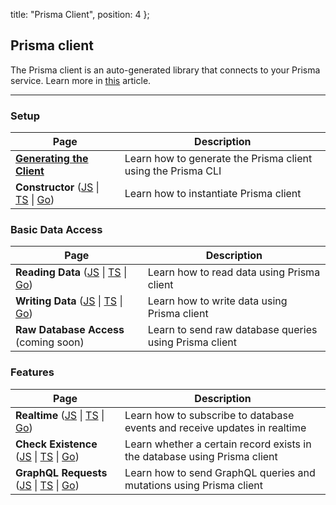 
  title: "Prisma Client",
  position: 4
};

## Prisma client

The Prisma client is an auto-generated library that connects to your Prisma service. Learn more in [this](https://www.prisma.io/blog/prisma-client-beta-ahph4o1umail/) article.

---

### Setup

| Page                                                     | Description                                                  |
| -------------------------------------------------------- | ------------------------------------------------------------ |
| [**Generating the Client**](rsc1)                        | Learn how to generate the Prisma client using the Prisma CLI |
| **Constructor** ([JS](rsc4) \| [TS](rsc5) \| [Go](go02)) | Learn how to instantiate Prisma client                       |

### Basic Data Access

| Page                                                      | Description                                            |
| --------------------------------------------------------- | ------------------------------------------------------ |
| **Reading Data** ([JS](rsc2) \| [TS](rsc3) \| [Go](go05)) | Learn how to read data using Prisma client             |
| **Writing Data** ([JS](rsc6) \| [TS](rsc7) \| [Go](go08)) | Learn how to write data using Prisma client            |
| **Raw Database Access** (coming soon)                     | Learn to send raw database queries using Prisma client |

### Features

| Page                                                          | Description                                                               |
| ------------------------------------------------------------- | ------------------------------------------------------------------------- |
| **Realtime** ([JS](rsc8) \| [TS](rsc9) \| [Go](go06))         | Learn how to subscribe to database events and receive updates in realtime |
| **Check Existence** ([JS](pyl1) \| [TS](pyl2) \| [Go](go01))  | Learn whether a certain record exists in the database using Prisma client |
| **GraphQL Requests** ([JS](pyl3) \| [TS](pyl4) \| [Go](go04)) | Learn how to send GraphQL queries and mutations using Prisma client       |
